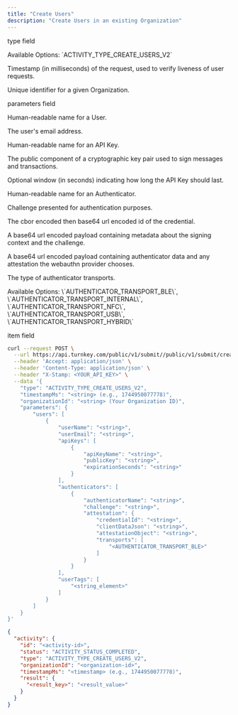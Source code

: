 ```yaml
---
title: "Create Users"
description: "Create Users in an existing Organization"
---
```



<Authorizations />

<H3Bordered text="Body" />

<ParamField body="type" type="enum<string>" required={true}><p>type field</p><p>Available Options: \`ACTIVITY_TYPE_CREATE_USERS_V2\`</p></ParamField>
<ParamField body="timestampMs" type="string" required={true}><p>Timestamp (in milliseconds) of the request, used to verify liveness of user requests.</p></ParamField>
<ParamField body="organizationId" type="string" required={true}><p>Unique identifier for a given Organization.</p></ParamField>
<ParamField body="parameters" type="object" required={true}>
  <p>parameters field</p>
  <Expandable title="parameters details">
    <NestedParam parentKey="parameters" childKey="users" type="array" required={true}>
      <Expandable title="users details">
        <NestedParam parentKey="parameters.users" childKey="userName" type="string" required={true}><p>Human-readable name for a User.</p></NestedParam>
        <NestedParam parentKey="parameters.users" childKey="userEmail" type="string" required={false}><p>The user's email address.</p></NestedParam>
        <NestedParam parentKey="parameters.users" childKey="apiKeys" type="array" required={true}>
          <Expandable title="apiKeys details">
            <NestedParam parentKey="parameters.users.apiKeys" childKey="apiKeyName" type="string" required={true}><p>Human-readable name for an API Key.</p></NestedParam>
            <NestedParam parentKey="parameters.users.apiKeys" childKey="publicKey" type="string" required={true}><p>The public component of a cryptographic key pair used to sign messages and transactions.</p></NestedParam>
            <NestedParam parentKey="parameters.users.apiKeys" childKey="expirationSeconds" type="string" required={false}><p>Optional window (in seconds) indicating how long the API Key should last.</p></NestedParam>
          </Expandable>
        </NestedParam>
        <NestedParam parentKey="parameters.users" childKey="authenticators" type="array" required={true}>
          <Expandable title="authenticators details">
            <NestedParam parentKey="parameters.users.authenticators" childKey="authenticatorName" type="string" required={true}><p>Human-readable name for an Authenticator.</p></NestedParam>
            <NestedParam parentKey="parameters.users.authenticators" childKey="challenge" type="string" required={true}><p>Challenge presented for authentication purposes.</p></NestedParam>
            <NestedParam parentKey="parameters.users.authenticators" childKey="attestation" type="object" required={true}>
              <Expandable title="attestation details">
                <NestedParam parentKey="parameters.users.authenticators.attestation" childKey="credentialId" type="string" required={true}><p>The cbor encoded then base64 url encoded id of the credential.</p></NestedParam>
                <NestedParam parentKey="parameters.users.authenticators.attestation" childKey="clientDataJson" type="string" required={true}><p>A base64 url encoded payload containing metadata about the signing context and the challenge.</p></NestedParam>
                <NestedParam parentKey="parameters.users.authenticators.attestation" childKey="attestationObject" type="string" required={true}><p>A base64 url encoded payload containing authenticator data and any attestation the webauthn provider chooses.</p></NestedParam>
                <NestedParam parentKey="parameters.users.authenticators.attestation" childKey="transports" type="enum<string[]>" required={true}><p>The type of authenticator transports.</p><p>Available Options: \`AUTHENTICATOR_TRANSPORT_BLE\`, \`AUTHENTICATOR_TRANSPORT_INTERNAL\`, \`AUTHENTICATOR_TRANSPORT_NFC\`, \`AUTHENTICATOR_TRANSPORT_USB\`, \`AUTHENTICATOR_TRANSPORT_HYBRID\`</p></NestedParam>
              </Expandable>
            </NestedParam>
          </Expandable>
        </NestedParam>
        <NestedParam parentKey="parameters.users" childKey="userTags" type="array" required={true}>
          <Expandable title="userTags details">
            <NestedParam parentKey="parameters.users.userTags" childKey="item" type="string" required={true}><p>item field</p></NestedParam>
          </Expandable>
        </NestedParam>
      </Expandable>
    </NestedParam>
  </Expandable>
</ParamField>

<RequestExample>

```bash cURL
curl --request POST \
  --url https://api.turnkey.com/public/v1/submit//public/v1/submit/create_users \
  --header 'Accept: application/json' \
  --header 'Content-Type: application/json' \
  --header "X-Stamp: <YOUR_API_KEY>" \
  --data '{
    "type": "ACTIVITY_TYPE_CREATE_USERS_V2",
    "timestampMs": "<string> (e.g., 1744950077778)",
    "organizationId": "<string> (Your Organization ID)",
    "parameters": {
        "users": [
            {
                "userName": "<string>",
                "userEmail": "<string>",
                "apiKeys": [
                    {
                        "apiKeyName": "<string>",
                        "publicKey": "<string>",
                        "expirationSeconds": "<string>"
                    }
                ],
                "authenticators": [
                    {
                        "authenticatorName": "<string>",
                        "challenge": "<string>",
                        "attestation": {
                            "credentialId": "<string>",
                            "clientDataJson": "<string>",
                            "attestationObject": "<string>",
                            "transports": [
                                "<AUTHENTICATOR_TRANSPORT_BLE>"
                            ]
                        }
                    }
                ],
                "userTags": [
                    "<string_element>"
                ]
            }
        ]
    }
}'
```

</RequestExample>

<ResponseExample>

```json 200
{
  "activity": {
    "id": "<activity-id>",
    "status": "ACTIVITY_STATUS_COMPLETED",
    "type": "ACTIVITY_TYPE_CREATE_USERS_V2",
    "organizationId": "<organization-id>",
    "timestampMs": "<timestamp> (e.g., 1744950077778)",
    "result": {
      "<result_key>": "<result_value>"
    }
  }
}
```

</ResponseExample>
